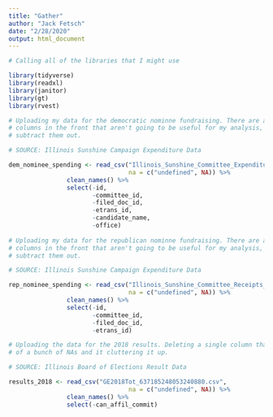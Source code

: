 ```yaml
---
title: "Gather"
author: "Jack Fetsch"
date: "2/28/2020"
output: html_document
---
```


```r

# Calling all of the libraries that I might use

library(tidyverse)
library(readxl)
library(janitor)
library(gt)
library(rvest)
```


```r

# Uploading my data for the democratic nominne fundraising. There are a bunch of
# columns in the front that aren't going to be useful for my analysis, so I
# subtract them out.

# SOURCE: Illinois Sunshine Campaign Expenditure Data

dem_nominee_spending <- read_csv("Illinois_Sunshine_Committee_Expenditures_JB_for_Governor_2020-02-29.csv", 
                                 na = c("undefined", NA)) %>%
                clean_names() %>%
                select(-id, 
                       -committee_id, 
                       -filed_doc_id, 
                       -etrans_id, 
                       -candidate_name, 
                       -office)
            
# Uploading my data for the republican nominne fundraising. There are a bunch of
# columns in the front that aren't going to be useful for my analysis, so I
# subtract them out.

# SOURCE: Illinois Sunshine Campaign Expenditure Data

rep_nominee_spending <- read_csv("Illinois_Sunshine_Committee_Receipts_Citizens_for_Rauner,_Inc_2020-02-29.csv", 
                                 na = c("undefined", NA)) %>%
                clean_names() %>%
                select(-id, 
                       -committee_id, 
                       -filed_doc_id, 
                       -etrans_id)

# Uploading the data for the 2018 results. Deleting a single column that is full
# of a bunch of NAs and it cluttering it up.

# SOURCE: Illinois Board of Elections Result Data

results_2018 <- read_csv("GE2018Tot_637185248053240880.csv", 
                                 na = c("undefined", NA)) %>%
                clean_names() %>%
                select(-can_affil_commit)

```